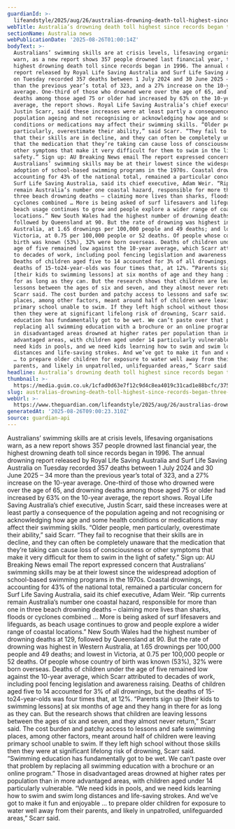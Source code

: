 ```yaml
---
guardianId: >-
  lifeandstyle/2025/aug/26/australias-drowning-death-toll-highest-since-records-began-three-decades-ago
webTitle: Australia’s drowning death toll highest since records began three decades ago
sectionName: Australia news
webPublicationDate: '2025-08-26T01:00:14Z'
bodyText: >-
  Australians’ swimming skills are at crisis levels, lifesaving organisations
  warn, as a new report shows 357 people drowned last financial year, the
  highest drowning death toll since records began in 1996. The annual drowning
  report released by Royal Life Saving Australia and Surf Life Saving Australia
  on Tuesday recorded 357 deaths between 1 July 2024 and 30 June 2025 – 34 more
  than the previous year’s total of 323, and a 27% increase on the 10-year
  average. One-third of those who drowned were over the age of 65, and drowning
  deaths among those aged 75 or older had increased by 63% on the 10-year
  average, the report shows. Royal Life Saving Australia’s chief executive,
  Justin Scarr, said these increases were at least partly a consequence of the
  population ageing and not recognising or acknowledging how age and some health
  conditions or medications may affect their swimming skills. “Older people, men
  particularly, overestimate their ability,” said Scarr. “They fail to recognise
  that their skills are in decline, and they can often be completely unaware
  that the medication that they’re taking can cause loss of consciousness or
  other symptoms that make it very difficult for them to swim in the light of
  safety.” Sign up: AU Breaking News email The report expressed concern that
  Australians’ swimming skills may be at their lowest since the widespread
  adoption of school-based swimming programs in the 1970s. Coastal drownings,
  accounting for 43% of the national total, remained a particular concern for
  Surf Life Saving Australia, said its chief executive, Adam Weir. “Rip currents
  remain Australia’s number one coastal hazard, responsible for more than one in
  three beach drowning deaths – claiming more lives than sharks, floods or
  cyclones combined … More is being asked of surf lifesavers and lifeguards, as
  beach usage continues to grow and people explore a wider range of coastal
  locations.” New South Wales had the highest number of drowning deaths at 129,
  followed by Queensland at 90. But the rate of drowning was highest in Western
  Australia, at 1.65 drownings per 100,000 people and 49 deaths; and lowest in
  Victoria, at 0.75 per 100,000 people or 52 deaths. Of people whose country of
  birth was known (53%), 32% were born overseas. Deaths of children under the
  age of five remained low against the 10-year average, which Scarr attributed
  to decades of work, including pool fencing legislation and awareness raising.
  Deaths of children aged five to 14 accounted for 3% of all drownings, but the
  deaths of 15-to24-year-olds was four times that, at 12%. “Parents sign up
  [their kids to swimming lessons] at six months of age and they hang in there
  for as long as they can. But the research shows that children are leaving
  lessons between the ages of six and seven, and they almost never return,”
  Scarr said. The cost burden and patchy access to lessons and safe swimming
  places, among other factors, meant around half of children were leaving
  primary school unable to swim. If they left high school without those skills
  then they were at significant lifelong risk of drowning, Scarr said. “Swimming
  education has fundamentally got to be wet. We can’t paste over that problem by
  replacing all swimming education with a brochure or an online program.” Those
  in disadvantaged areas drowned at higher rates per population than in more
  advantaged areas, with children aged under 14 particularly vulnerable. “We
  need kids in pools, and we need kids learning how to swim and swim long
  distances and life-saving strokes. And we’ve got to make it fun and enjoyable
  … to prepare older children for exposure to water well away from their
  parents, and likely in unpatrolled, unlifeguarded areas,” Scarr said.
headline: Australia’s drowning death toll highest since records began three decades ago
thumbnail: >-
  https://media.guim.co.uk/1cfad0d63e7f12c9d4c8ea4019c31cad1e88bcfc/375_0_3750_3000/500.jpg
slug: australias-drowning-death-toll-highest-since-records-began-three-decades-ago
webUrl: >-
  https://www.theguardian.com/lifeandstyle/2025/aug/26/australias-drowning-death-toll-highest-since-records-began-three-decades-ago
generatedAt: '2025-08-26T09:00:23.310Z'
source: guardian-api
---
```

Australians’ swimming skills are at crisis levels, lifesaving organisations warn, as a new report shows 357 people drowned last financial year, the highest drowning death toll since records began in 1996. The annual drowning report released by Royal Life Saving Australia and Surf Life Saving Australia on Tuesday recorded 357 deaths between 1 July 2024 and 30 June 2025 – 34 more than the previous year’s total of 323, and a 27% increase on the 10-year average. One-third of those who drowned were over the age of 65, and drowning deaths among those aged 75 or older had increased by 63% on the 10-year average, the report shows. Royal Life Saving Australia’s chief executive, Justin Scarr, said these increases were at least partly a consequence of the population ageing and not recognising or acknowledging how age and some health conditions or medications may affect their swimming skills. “Older people, men particularly, overestimate their ability,” said Scarr. “They fail to recognise that their skills are in decline, and they can often be completely unaware that the medication that they’re taking can cause loss of consciousness or other symptoms that make it very difficult for them to swim in the light of safety.” Sign up: AU Breaking News email The report expressed concern that Australians’ swimming skills may be at their lowest since the widespread adoption of school-based swimming programs in the 1970s. Coastal drownings, accounting for 43% of the national total, remained a particular concern for Surf Life Saving Australia, said its chief executive, Adam Weir. “Rip currents remain Australia’s number one coastal hazard, responsible for more than one in three beach drowning deaths – claiming more lives than sharks, floods or cyclones combined … More is being asked of surf lifesavers and lifeguards, as beach usage continues to grow and people explore a wider range of coastal locations.” New South Wales had the highest number of drowning deaths at 129, followed by Queensland at 90. But the rate of drowning was highest in Western Australia, at 1.65 drownings per 100,000 people and 49 deaths; and lowest in Victoria, at 0.75 per 100,000 people or 52 deaths. Of people whose country of birth was known (53%), 32% were born overseas. Deaths of children under the age of five remained low against the 10-year average, which Scarr attributed to decades of work, including pool fencing legislation and awareness raising. Deaths of children aged five to 14 accounted for 3% of all drownings, but the deaths of 15-to24-year-olds was four times that, at 12%. “Parents sign up [their kids to swimming lessons] at six months of age and they hang in there for as long as they can. But the research shows that children are leaving lessons between the ages of six and seven, and they almost never return,” Scarr said. The cost burden and patchy access to lessons and safe swimming places, among other factors, meant around half of children were leaving primary school unable to swim. If they left high school without those skills then they were at significant lifelong risk of drowning, Scarr said. “Swimming education has fundamentally got to be wet. We can’t paste over that problem by replacing all swimming education with a brochure or an online program.” Those in disadvantaged areas drowned at higher rates per population than in more advantaged areas, with children aged under 14 particularly vulnerable. “We need kids in pools, and we need kids learning how to swim and swim long distances and life-saving strokes. And we’ve got to make it fun and enjoyable … to prepare older children for exposure to water well away from their parents, and likely in unpatrolled, unlifeguarded areas,” Scarr said.
